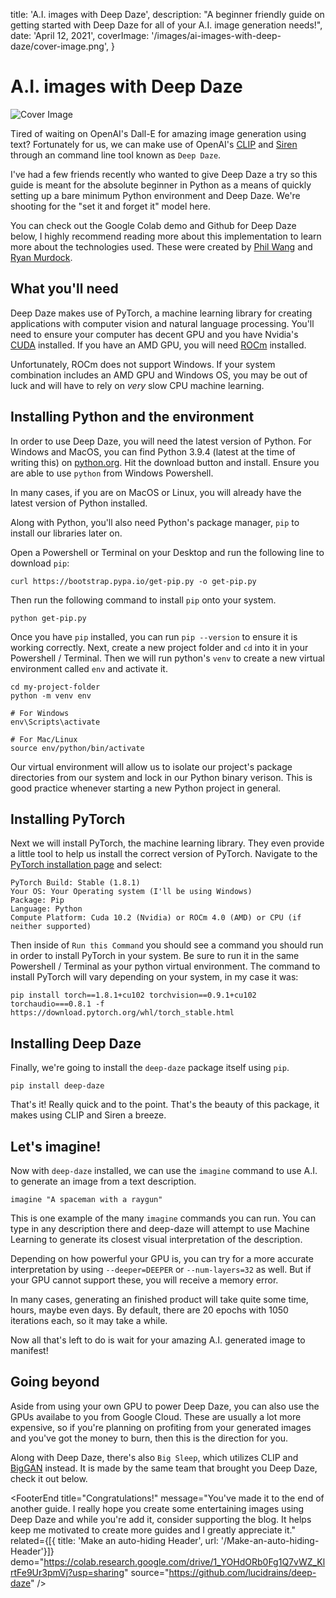 
  title: 'A.I. images with Deep Daze',
  description: "A beginner friendly guide on getting started with Deep Daze for all of your A.I. image generation needs!",
  date: 'April 12, 2021',
  coverImage: '/images/ai-images-with-deep-daze/cover-image.png',
}


# A.I. images with Deep Daze

<ScrollToTop />

![Cover Image](/images/ai-images-with-deep-daze/cover-image-large.png)

Tired of waiting on OpenAI's Dall-E for amazing image generation using text? Fortunately for us, we can make use of OpenAI's <a target="_blank" rel="noopener noreferrer" href="https://github.com/openai/CLIP">CLIP</a> and <a target="_blank" rel="noopener noreferrer" href="https://arxiv.org/abs/2006.09661">Siren</a> through an command line tool known as `Deep Daze`. 

I've had a few friends recently who wanted to give Deep Daze a try so this guide is meant for the absolute beginner in Python as a means of quickly setting up a bare minimum Python environment and Deep Daze. We're shooting for the "set it and forget it" model here. 

You can check out the Google Colab demo and Github for Deep Daze below, I highly recommend reading more about this implementation to learn more about the technologies used. These were created by <a target="_blank" rel="noopener noreferrer" href="https://github.com/lucidrains">Phil Wang</a> and <a target="_blank" rel="noopener noreferrer" href="https://twitter.com/advadnoun">Ryan Murdock</a>. 

<DemoAndSource demo="https://colab.research.google.com/drive/1_YOHdORb0Fg1Q7vWZ_KlrtFe9Ur3pmVj?usp=sharing" source="https://github.com/lucidrains/deep-daze" />

<Divider />

## What you'll need

Deep Daze makes use of PyTorch, a machine learning library for creating applications with computer vision and natural language processing. You'll need to ensure your computer has decent GPU and you have Nvidia's <a href="https://developer.nvidia.com/cuda-downloads" target="_blank" rel="noopener noreferrer">CUDA</a> installed. If you have an AMD GPU, you will need <a href="https://rocmdocs.amd.com/en/latest/Installation_Guide/Installation-Guide.html" target="_blank" rel="noopener noreferrer">ROCm</a> installed. 

Unfortunately, ROCm does not support Windows. If your system combination includes an AMD GPU and Windows OS, you may be out of luck and will have to rely on *very* slow CPU machine learning. 

## Installing Python and the environment

In order to use Deep Daze, you will need the latest version of Python. For Windows and MacOS, you can find Python 3.9.4 (latest at the time of writing this) on <a href="https://www.python.org/downloads/" target="_blank" rel="noopener noreferrer">python.org</a>. Hit the download button and install. Ensure you are able to use `python` from Windows Powershell.

In many cases, if you are on MacOS or Linux, you will already have the latest version of Python installed. 

Along with Python, you'll also need Python's package manager, `pip` to install our libraries later on. 

Open a Powershell or Terminal on your Desktop and run the following line to download `pip`: 
```
curl https://bootstrap.pypa.io/get-pip.py -o get-pip.py
```

Then run the following command to install `pip` onto your system.
```
python get-pip.py
```

Once you have `pip` installed, you can run `pip --version` to ensure it is working correctly. 
Next, create a new project folder and `cd` into it in your Powershell / Terminal.
Then we will run python's `venv` to create a new virtual environment called `env` and activate it. 
```
cd my-project-folder
python -m venv env

# For Windows
env\Scripts\activate

# For Mac/Linux
source env/python/bin/activate
```

Our virtual environment will allow us to isolate our project's package directories from our system and lock in our Python binary verison. This is good practice whenever starting a new Python project in general. 

## Installing PyTorch

Next we will install PyTorch, the machine learning library. They even provide a little tool to help us install the correct version of PyTorch. 
Navigate to the <a href="https://pytorch.org/get-started/locally/" target="_blank" rel="noopener noreferrer">PyTorch installation page</a> and select:
```
PyTorch Build: Stable (1.8.1)
Your OS: Your Operating system (I'll be using Windows)
Package: Pip
Language: Python
Compute Platform: Cuda 10.2 (Nvidia) or ROCm 4.0 (AMD) or CPU (if neither supported)
```

Then inside of `Run this Command` you should see a command you should run in order to install PyTorch in your system. Be sure to run it in the same Powershell / Terminal as your python virtual environment. The command to install PyTorch will vary depending on your system, in my case it was:
```
pip install torch==1.8.1+cu102 torchvision==0.9.1+cu102 torchaudio===0.8.1 -f https://download.pytorch.org/whl/torch_stable.html
```

## Installing Deep Daze 
Finally, we're going to install the `deep-daze` package itself using `pip`. 
```
pip install deep-daze
```

That's it! Really quick and to the point. That's the beauty of this package, it makes using CLIP and Siren a breeze. 

## Let's imagine! 
Now with `deep-daze` installed, we can use the `imagine` command to use A.I. to generate an image from a text description. 
```
imagine "A spaceman with a raygun"
```
This is one example of the many `imagine` commands you can run. You can type in any description there and deep-daze will attempt to use Machine Learning to generate its closest visual interpretation of the description. 

Depending on how powerful your GPU is, you can try for a more accurate interpretation by using `--deeper=DEEPER` or `--num-layers=32` as well. But if your GPU cannot support these, you will receive a memory error. 

In many cases, generating an finished product will take quite some time, hours, maybe even days. By default, there are 20 epochs with 1050 iterations each, so it may take a while.

Now all that's left to do is wait for your amazing A.I. generated image to manifest! 

## Going beyond
Aside from using your own GPU to power Deep Daze, you can also use the GPUs availabe to you from Google Cloud. These are usually a lot more expensive, so if you're planning on profiting from your generated images and you've got the money to burn, then this is the direction for you. 

Along with Deep Daze, there's also `Big Sleep`, which utilizes CLIP and <a href="">BigGAN</a> instead. It is made by the same team that brought you Deep Daze, check it out below. 

<DemoAndSource demo="https://colab.research.google.com/drive/1MEWKbm-driRNF8PrU7ogS5o3se-ePyPb?usp=sharing" source="https://github.com/lucidrains/big-sleep" />

<FooterEnd 
    title="Congratulations!" 
    message="You've made it to the end of another guide. I really hope you create some entertaining images using Deep Daze and while you're add it, consider supporting the blog. It helps keep me motivated to create more guides and I greatly appreciate it." 
    related={[{ title: 'Make an auto-hiding Header', url: '/Make-an-auto-hiding-Header'}]} 
    demo="https://colab.research.google.com/drive/1_YOHdORb0Fg1Q7vWZ_KlrtFe9Ur3pmVj?usp=sharing"
    source="https://github.com/lucidrains/deep-daze"
/>

